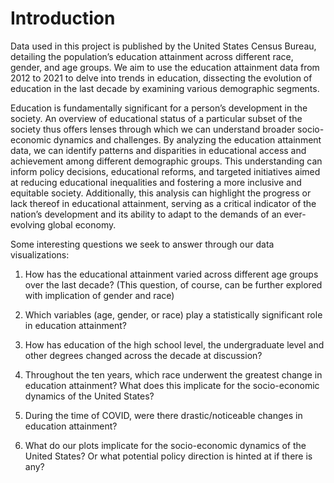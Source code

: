 # Introduction
Data used in this project is published by the United States Census Bureau, detailing the population's education attainment across different race, gender, and age groups. We aim to use the education attainment data from 2012 to 2021 to delve into trends in education, dissecting the evolution of education in the last decade by examining various demographic segments. 

Education is fundamentally significant for a person's development in the society.  An overview of educational status of a particular subset of the society thus offers lenses through which we can understand broader socio-economic dynamics and challenges. By analyzing the education attainment data, we can identify patterns and disparities in educational access and achievement among different demographic groups. This understanding can inform policy decisions, educational reforms, and targeted initiatives aimed at reducing educational inequalities and fostering a more inclusive and equitable society. Additionally, this analysis can highlight the progress or lack thereof in educational attainment, serving as a critical indicator of the nation's development and its ability to adapt to the demands of an ever-evolving global economy.

Some interesting questions we seek to answer through our data visualizations:

1. How has the educational attainment varied across different age groups over the last decade? (This question, of course, can be further explored with implication of gender and race)

2. Which variables (age, gender, or race) play a statistically significant role in education attainment?

3. How has education of the high school level, the undergraduate level and other degrees changed across the decade at discussion?

4. Throughout the ten years, which race underwent the greatest change in education attainment? What does this implicate for the socio-economic dynamics of the United States?

5. During the time of COVID, were there drastic/noticeable changes in education attainment?

6. What do our plots implicate for the socio-economic dynamics of the United States? Or what potential policy direction is hinted at if there is any?



